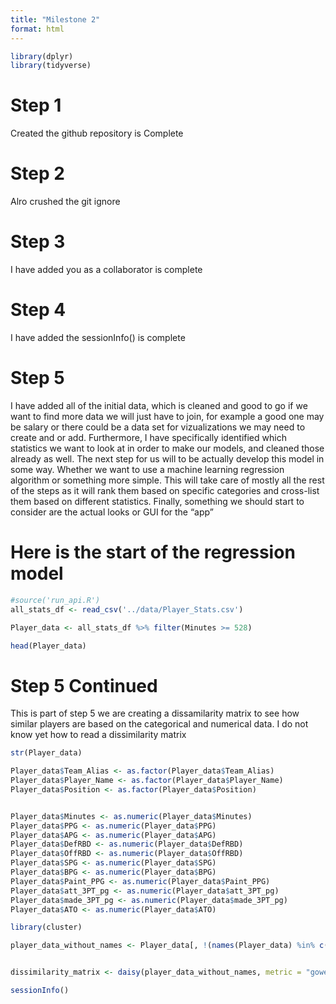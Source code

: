 ```yaml
---
title: "Milestone 2"
format: html
---
```


```r
library(dplyr)
library(tidyverse)
```


# Step 1

Created the github repository is Complete

# Step 2

Alro crushed the git ignore

# Step 3

I have added you as a collaborator is complete


# Step 4

I have added the sessionInfo() is complete


# Step 5 

I have added all of the initial data, which is cleaned and good to go if we want to find more data we will just have to join, for example a good one may be salary or there could be a data set for vizualizations we may need to create and or add. Furthermore, I have specifically identified which statistics we want to look at in order to make our models, and cleaned those already as well. The next step for us will to be actually develop this model in some way. Whether we want to use a machine learning regression algorithm or something more simple. This will take care of mostly all the rest of the steps as it will rank them based on specific categories and cross-list them based on different statistics. Finally, something we should start to consider are the actual looks or GUI for the "app" 


# Here is the start of the regression model 




```r
#source('run_api.R')
all_stats_df <- read_csv('../data/Player_Stats.csv')

```



```r
Player_data <- all_stats_df %>% filter(Minutes >= 528)

head(Player_data)
```


# Step 5 Continued

This is part of step 5 we are creating a dissamilarity matrix to see how similar players are based on the categorical and numerical data. I do not know yet how to read a dissimilarity matrix

```r
str(Player_data)

Player_data$Team_Alias <- as.factor(Player_data$Team_Alias)
Player_data$Player_Name <- as.factor(Player_data$Player_Name) 
Player_data$Position <- as.factor(Player_data$Position)


Player_data$Minutes <- as.numeric(Player_data$Minutes)
Player_data$PPG <- as.numeric(Player_data$PPG)
Player_data$APG <- as.numeric(Player_data$APG)
Player_data$DefRBD <- as.numeric(Player_data$DefRBD)
Player_data$OffRBD <- as.numeric(Player_data$OffRBD)
Player_data$SPG <- as.numeric(Player_data$SPG)
Player_data$BPG <- as.numeric(Player_data$BPG)
Player_data$Paint_PPG <- as.numeric(Player_data$Paint_PPG)
Player_data$att_3PT_pg <- as.numeric(Player_data$att_3PT_pg)
Player_data$made_3PT_pg <- as.numeric(Player_data$made_3PT_pg)
Player_data$ATO <- as.numeric(Player_data$ATO)

library(cluster)

player_data_without_names <- Player_data[, !(names(Player_data) %in% c("Player_Name", "Team_Alias"))]


dissimilarity_matrix <- daisy(player_data_without_names, metric = "gower")

```


```r
sessionInfo()
```

